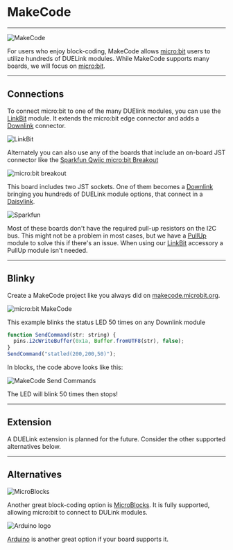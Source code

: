 # MakeCode

---

![MakeCode](pathname:///img/makecode.png)

For users who enjoy block-coding, MakeCode allows [micro:bit](../hw/microbit) users to utilize hundreds of DUELink modules. While MakeCode supports many boards, we will focus on [micro:bit](../hw/microbit).

---

## Connections

To connect micro:bit to one of the many DUElink modules, you can use the [LinkBit](../catalog/accessory/linkbit) module. It extends the micro:bit edge connector and adds a [Downlink](../interface/downlink) connector.

![LinkBit](pathname:///img/microbit-linkbit.png)

Alternately you can also use any of the boards that include an on-board JST connector like the [Sparkfun Qwiic micro:bit Breakout](https://www.sparkfun.com/sparkfun-qwiic-micro-bit-breakout.html)

![micro:bit breakout](pathname:///img/microbit-breakout.png)

This board includes two JST sockets. One of them becomes a [Downlink](../interface/downlink) bringing you hundreds of DUELink module options, that connect in a [Daisylink](../engine/daisylink). 

![Sparkfun](pathname:///img/microbit-sparkfun-duelink.png)

Most of these boards don't have the required pull-up resistors on the I2C bus. This might not be a problem in most cases, but we have a [PullUp](../catalog/accessory/pullup) module to solve this if there's an issue. When using our [LinkBit](../catalog/accessory/linkbit) accessory a PullUp module isn't needed.

---

## Blinky

Create a MakeCode project like you always did on [makecode.microbit.org](https://makecode.microbit.org/).

![micro:bit MakeCode](pathname:///img/microbit-makecode.png)

This example blinks the status LED 50 times on any Downlink module

```js
function SendCommand(str: string) {
  pins.i2cWriteBuffer(0x1a, Buffer.fromUTF8(str), false);
}
SendCommand("statled(200,200,50)");
```

In blocks, the code above looks like this:

![MakeCode Send Commands](pathname:///img/makecode-blocks.png)

The LED will blink 50 times then stops!

---

## Extension

A DUELink extension is planned for the future. Consider the other supported alternatives below.

---

## Alternatives

![MicroBlocks](pathname:///img/microblocks.png)

Another great block-coding option is [MicroBlocks](./microblocks). It is fully supported, allowing micro:bit to connect to DULink modules.

![Arduino logo](pathname:///img/arduino-logo.png)

[Arduino](../hw/arduino) is another great option if your board supports it.